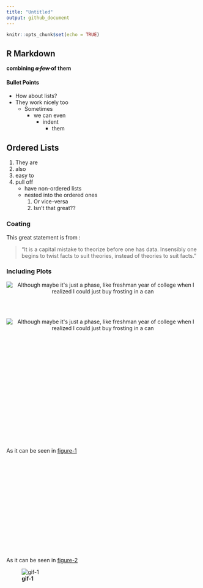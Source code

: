 ```yaml
---
title: "Untitled"
output: github_document
---
```


```r
knitr::opts_chunk$set(echo = TRUE)
```

## R Markdown

**combining <del>*a few* </del> of them** 

#### Bullet Points
- How about lists?
- They work nicely too
	+ Sometimes
		+ we can even
			- indent
				* them

## Ordered Lists
1. They are
2. also 
3. easy to
4. pull off
	- have non-ordered lists
	- nested into the ordered ones
		1. Or vice-versa
		2. Isn't that great??

### Coating

This great statement is from :

> "It is a capital mistake to theorize before one has data. Insensibly one begins to twist facts to suit theories, instead of theories to suit facts."

<h3> Including Plots </h3>

<a name="figure1"></a>
<p style="text-align: center;"> <img src="https://imgs.xkcd.com/comics/stove_ownership.png" alt="Although maybe it's just a phase, like freshman year of college when I realized I could just buy frosting in a can"> </p>
<br>
<br>
<a name="figure2"></a>
<p style="text-align: center;"> <img src="https://imgs.xkcd.com/comics/stove_ownership.png" alt="Although maybe it's just a phase, like freshman year of college when I realized I could just buy frosting in a can"> </p>

<br><br><br><br><br><br><br><br><br><br><br><br><br><br><br><br><br>
As it can be seen in [figure-1](#figure1)

<br><br><br><br><br><br><br><br><br><br><br><br><br><br><br>
As it can be seen in [figure-2](#figure2)

![**gif-1**](https://i.imgur.com/zNssDtS.gif)





